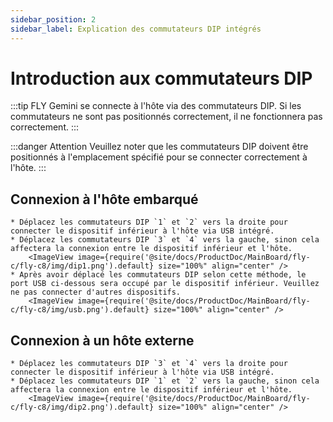 ```yaml
---
sidebar_position: 2
sidebar_label: Explication des commutateurs DIP intégrés
---
```





# Introduction aux commutateurs DIP

:::tip
FLY Gemini se connecte à l'hôte via des commutateurs DIP. Si les commutateurs ne sont pas positionnés correctement, il ne fonctionnera pas correctement.
:::

:::danger Attention
Veuillez noter que les commutateurs DIP doivent être positionnés à l'emplacement spécifié pour se connecter correctement à l'hôte.
:::

## Connexion à l'hôte embarqué

    * Déplacez les commutateurs DIP `1` et `2` vers la droite pour connecter le dispositif inférieur à l'hôte via USB intégré.
    * Déplacez les commutateurs DIP `3` et `4` vers la gauche, sinon cela affectera la connexion entre le dispositif inférieur et l'hôte.
        <ImageView image={require('@site/docs/ProductDoc/MainBoard/fly-c/fly-c8/img/dip1.png').default} size="100%" align="center" />
    * Après avoir déplacé les commutateurs DIP selon cette méthode, le port USB ci-dessous sera occupé par le dispositif inférieur. Veuillez ne pas connecter d'autres dispositifs.
        <ImageView image={require('@site/docs/ProductDoc/MainBoard/fly-c/fly-c8/img/usb.png').default} size="100%" align="center" />


## Connexion à un hôte externe

    * Déplacez les commutateurs DIP `3` et `4` vers la droite pour connecter le dispositif inférieur à l'hôte via USB intégré.
    * Déplacez les commutateurs DIP `1` et `2` vers la gauche, sinon cela affectera la connexion entre le dispositif inférieur et l'hôte.
        <ImageView image={require('@site/docs/ProductDoc/MainBoard/fly-c/fly-c8/img/dip2.png').default} size="100%" align="center" />


